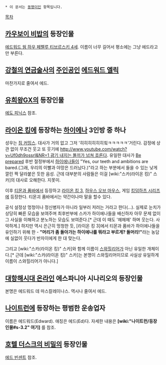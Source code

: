  * 이 문서는 [[동명이인]] 항목입니다.

[[목차]]

== [[카우보이 비밥]]의 등장인물 ==
[[에드워드 웡 하우 페펠루 티브르스키 4세]]. 이름이 너무 길어서 평소에는 그냥 에드라고만 부른다.

== [[강철의 연금술사]]의 [[주인공]]인 [[에드워드 엘릭]] ==
마찬가지로 줄여서 에드.

== [[유희왕]]GX의 등장인물 == 
[[에도 피닉스]] 참조.

== [[라이온 킹]]에 등장하는 [[하이에나]] 3인방 중 하나 ==
성우는 [[짐 커밍스]]. 대사가 거의 없고 그저 '히히히히히히힠ㅋㅋㅋㅋㅋ'거린다. 감정에 상관 없이 무조건 웃고 또 웃기에 [[http://www.youtube.com/watch?v=Uf0dh9ossrI&NR=1 광기 내지는 똘끼가 넘쳐 흐른다]]. 유일한 대사가 [[Be prepared]] 후반 절정부에서 [[하이에나]]들이 "Yes, our teeth and ambitions are bared.(그래, 우리의 이빨과 야망은 드러났다.)"라고 하는 부분에서 들을 수 있는 낮게 깔린 짝 달라붙은 듯한 음성. 근데 대부분의 사람들은 이걸 [wiki:"스카(라이온 킹)" 스카]의 대사로 오해한다. 지못미.

이후 [[티몬과 품바]]에서 등장하고 [[라이온 킹 3]], [[하우스 오브 마우스]], 게임 [[킹덤하츠 시리즈]]에 등장한다. 티몬괴 품바에서는 약간이나마 말을 할수 있다.

공식 설정상 멍청이나 정신병자가 아니라 일부러 저러는 거라고 한다(…). 실제로 눈치가 상당히 빠른 모습을 보여주며 최후반부에 스카가 하이에나들을 배신하자 아무 문제 없이 그 사실을 이해하고 분노하는 모습도 보여준다.[* 근데 이 때도 '헤헤헤' 하며 웃는다. 사악하게.] 하지만 역시 은근히 멍청한 듯, [라이온 킹 3]에서 티몬과 품바가 하이에나들을 유인하기 위해 한 - '''"머리가 좀 돌아가는 하이에나를 뭐라고 부르게? 돌머리!"'''라는 농담에 실없이 웃다가 반자이에게 한 대 맞는다. 

그리고 [wiki:"스카(라이온 킹)" 스카]와 함께 이름이 [[스와힐리어]]가 아닌 유일한 개체이다.[* 근데 [wiki:"스카(라이온 킹)" 스카]는 본명이 스와힐리어이므로 사실상 유일하게 이름이 스와힐리어가 아니다.]

== [[대항해시대 온라인]] 에스파니아 시나리오의 등장인물 ==
본명은 에드워드 데 마스칼레이나스. 역시나 줄여서 에드.


== [[나이트런]]에 등장하는 평범한 운송업자 ==
이름은 에드워드(Edward). 애칭은 에드(Ed)다. 자세한 내용은 '''[wiki:"나이트런/등장인물#s-3.2" 여기]''' 를 참조.


== [[호텔 더스크의 비밀]]의 등장인물 ==
[[에드 빈센트]] 참조.

